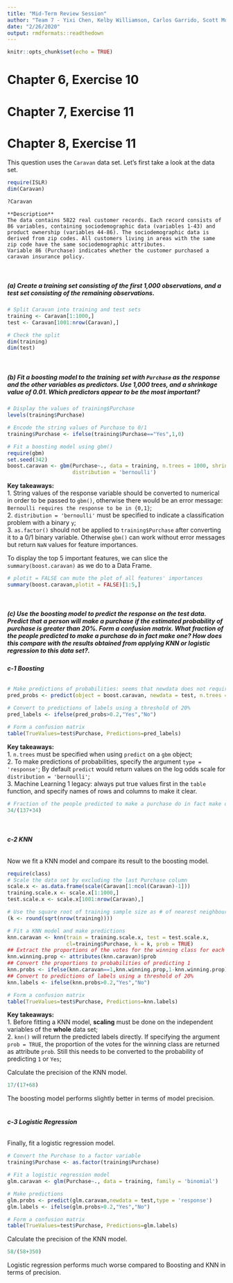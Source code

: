 ---
title: "Mid-Term Review Session"
author: "Team 7 - Yixi Chen, Kelby Williamson, Carlos Garrido, Scott Mundy"
date: "2/26/2020"
output: rmdformats::readthedown
---

```{r setup, include=FALSE}
knitr::opts_chunk$set(echo = TRUE)
```
# Chapter 6, Exercise 10

# Chapter 7, Exercise 11

# Chapter 8, Exercise 11

This question uses the `Caravan` data set.
Let's first take a look at the data set.
```{r, message=FALSE}
require(ISLR)
dim(Caravan)
```

```{r eval=FALSE}
?Caravan
```

```
**Description**
The data contains 5822 real customer records. Each record consists of 86 variables, containing sociodemographic data (variables 1-43) and product ownership (variables 44-86). The sociodemographic data is derived from zip codes. All customers living in areas with the same zip code have the same sociodemographic attributes. 
Variable 86 (Purchase) indicates whether the customer purchased a caravan insurance policy.
```
<br>

##### (a) Create a training set consisting of the first 1,000 observations, and a test set consisting of the remaining observations.

```{r}
# Split Caravan into training and test sets
training <- Caravan[1:1000,]
test <- Caravan[1001:nrow(Caravan),]

# Check the split
dim(training)
dim(test)
```

<br>

##### (b) Fit a boosting model to the training set with `Purchase` as the response and the other variables as predictors. Use 1,000 trees, and a shrinkage value of 0.01. Which predictors appear to be the most important?

```{r, warning=FALSE, message=FALSE}
# Display the values of training$Purchase
levels(training$Purchase)

# Encode the string values of Purchase to 0/1
training$Purchase <- ifelse(training$Purchase=="Yes",1,0)

# Fit a boosting model using gbm()
require(gbm)
set.seed(342)
boost.caravan <- gbm(Purchase~., data = training, n.trees = 1000, shrinkage = 0.01,
                     distribution = 'bernoulli')
```
**Key takeaways:**<br>
1. String values of the response variable should be converted to numerical in order to be passed to `gbm()`, otherwise there would be an error message: `Bernoulli requires the response to be in {0,1}`;<br>
2. `distribution = 'bernoulli'` must be specified to indicate a classification problem with a binary `y`;<br>
3. `as.factor()` should not be applied to `training$Purchase` after converting it to a 0/1 binary variable. Otherwise `gbm()` can work without error messages but return `NaN` values for feature importances.


To display the top 5 important features, we can slice the `summary(boost.caravan)` as we do to a Data Frame.
```{r}
# plotit = FALSE can mute the plot of all features' importances
summary(boost.caravan,plotit = FALSE)[1:5,]
```

<br>

##### (c) Use the boosting model to predict the response on the test data. Predict that a person will make a purchase if the estimated probability of purchase is greater than 20%. Form a confusion matrix. What fraction of the people predicted to make a purchase do in fact make one? How does this compare with the results obtained from applying KNN or logistic regression to this data set?.

###### **c-1 Boosting** <br>
```{r}
# Make predictions of probabilities: seems that newdata does not require a 0/1 binary response variable
pred_probs <- predict(object = boost.caravan, newdata = test, n.trees = 1000, type = 'response')

# Convert to predictions of labels using a threshold of 20%
pred_labels <- ifelse(pred_probs>0.2,"Yes","No")

# Form a confusion matrix
table(TrueValues=test$Purchase, Predictions=pred_labels)
```
**Key takeaways:**<br>
1. `n.trees` must be specified when using `predict` on a `gbm` object;<br>
2. To make predictions of probabilities, specify the argument `type = 'response'`; By default `predict` would return values on the log odds scale for `distribution = 'bernoulli'`;<br>
3. Machine Learning 1 legacy: always put true values first in the `table` function, and specify names of rows and columns to make it clear.

```{r}
# Fraction of the people predicted to make a purchase do in fact make one -> What's the name of this value?
34/(137+34)
```
<br>

###### **c-2 KNN** <br>
Now we fit a KNN model and compare its result to the boosting model.
```{r}
require(class)
# Scale the data set by excluding the last Purchase column
scale.x <- as.data.frame(scale(Caravan[1:ncol(Caravan)-1]))
training.scale.x <- scale.x[1:1000,]
test.scale.x <- scale.x[1001:nrow(Caravan),]

# Use the square root of training sample size as # of nearest neighbours in KNN
(k <- round(sqrt(nrow(training))))

# Fit a KNN model and make predictions
knn.caravan <- knn(train = training.scale.x, test = test.scale.x, 
                   cl=training$Purchase, k = k, prob = TRUE)
## Extract the proportions of the votes for the winning class for each prediction
knn.winning.prop <- attributes(knn.caravan)$prob
## Convert the proportions to probabilities of predicting 1
knn.probs <- ifelse(knn.caravan==1,knn.winning.prop,1-knn.winning.prop)
## Convert to predictions of labels using a threshold of 20%
knn.labels <- ifelse(knn.probs>0.2,"Yes","No")

# Form a confusion matrix
table(TrueValues=test$Purchase, Predictions=knn.labels)
```
**Key takeaways:**<br>
1. Before fitting a KNN model, **scaling** must be done on the independent variables of the **whole** data set;<br>
2. `knn()` will return the predicted labels directly. If specifying the argument `prob = TRUE`, the proportion of the votes for the winning class are returned as attribute `prob`. Still this needs to be converted to the probability of predicting `1` or `Yes`;<br>

Calculate the precision of the KNN model.
```{r}
17/(17+68)
```
The boosting model performs slightly better in terms of model precision.
<br>
<br>

###### **c-3 Logistic Regression** <br>
Finally, fit a logistic regression model.
```{r, warning=FALSE}
# Convert the Purchase to a factor variable
training$Purchase <- as.factor(training$Purchase)

# Fit a logistic regression model
glm.caravan <- glm(Purchase~., data = training, family = 'binomial')

# Make predictions
glm.probs <- predict(glm.caravan,newdata = test,type = 'response')
glm.labels <- ifelse(glm.probs>0.2,"Yes","No")

# Form a confusion matrix
table(TrueValues=test$Purchase, Predictions=glm.labels)
```
Calculate the precision of the KNN model.
```{r}
58/(58+350)
```
Logistic regression performs much worse compared to Boosting and KNN in terms of precision.